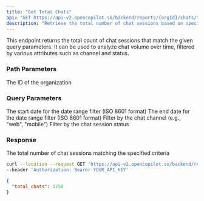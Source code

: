 ```yaml
---
title: "Get Total Chats"
api: "GET https://api-v2.opencopilot.so/backend/reports/{orgId}/chats/total"
description: "Retrieve the total number of chat sessions based on specified criteria"
---
```


This endpoint returns the total count of chat sessions that match the given query parameters. It can be used to analyze chat volume over time, filtered by various attributes such as channel and status.

### Path Parameters

<ParamField path="orgId" type="string" required>
  The ID of the organization
</ParamField>

### Query Parameters

<ParamField query="startDate" type="string" format="date-time">
  The start date for the date range filter (ISO 8601 format)
</ParamField>

<ParamField query="endDate" type="string" format="date-time">
  The end date for the date range filter (ISO 8601 format)
</ParamField>

<ParamField query="channel" type="string">
  Filter by the chat channel (e.g., "web", "mobile")
</ParamField>

<ParamField query="status" type="number">
  Filter by the chat session status
</ParamField>

### Response

<ResponseField name="total_chats" type="number">
  The total number of chat sessions matching the specified criteria
</ResponseField>

<RequestExample>

```bash Example Request
curl --location --request GET 'https://api-v2.opencopilot.so/backend/reports/chats/total?startDate=2023-01-01T00:00:00Z&endDate=2023-12-31T23:59:59Z&channel=web&status=1' \
--header 'Authorization: Bearer YOUR_API_KEY'
```

</RequestExample>

<ResponseExample>

```json Response
{
  "total_chats": 1250
}
```

</ResponseExample>